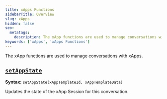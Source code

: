 ```yaml
---
title: xApps Functions
sidebarTitle: Overview
slug: xApps
hidden: false
seo:
  metatags:
    description: The xApp functions are used to manage conversations with xApps.
keywords: ['xApps', 'xApps Functions']
---
```


The xApp functions are used to manage conversations with xApps.

## [`setAppState`](/ai/for-developers/function-reference/xApps/setAppState)

**Syntax:** `setAppState(xAppTemplateId, xAppTemplateData)`

Updates the state of the xApp Session for this conversation.